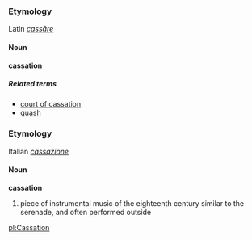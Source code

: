 ===Etymology===
Latin ''[[cassāre]]''

====Noun====
'''cassation'''

=====Related terms=====
*[[court of cassation]]
*[[quash]]

===Etymology===
Italian ''[[cassazione]]''

====Noun====
'''cassation'''

# piece of instrumental music of the eighteenth century similar to the serenade, and often performed outside

[[pl:Cassation]]